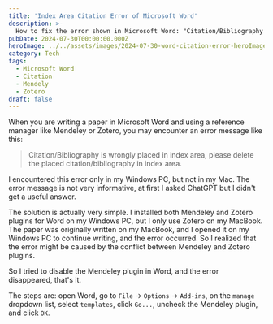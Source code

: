 ```yaml
---
title: 'Index Area Citation Error of Microsoft Word'
description: >-
  How to fix the error shown in Microsoft Word: "Citation/Bibliography is wrongly placed in index area, please delete the placed citation/bibliography in index area."
pubDate: 2024-07-30T00:00:00.000Z
heroImage: ../../assets/images/2024-07-30-word-citation-error-heroImage.png
category: Tech
tags:
  - Microsoft Word
  - Citation
  - Mendely
  - Zotero
draft: false
---
```


When you are writing a paper in Microsoft Word and using a reference manager like Mendeley or Zotero, you may encounter an error message like this:

> Citation/Bibliography is wrongly placed in index area, please delete the placed citation/bibliography in index area.

I encountered this error only in my Windows PC, but not in my Mac. The error message is not very informative, at first I asked ChatGPT but I didn't get a useful answer.

The solution is actually very simple. I installed both Mendeley and Zotero plugins for Word on my Windows PC, but I only use Zotero on my MacBook. The paper was originally written on my MacBook, and I opened it on my Windows PC to continue writing, and the error occurred. So I realized that the error might be caused by the conflict between Mendeley and Zotero plugins.

So I tried to disable the Mendeley plugin in Word, and the error disappeared, that's it.

The steps are: open Word, go to `File` -> `Options` -> `Add-ins`, on the `manage` dropdown list, select `templates`, click `Go...`, uncheck the Mendeley plugin, and click `OK`.
